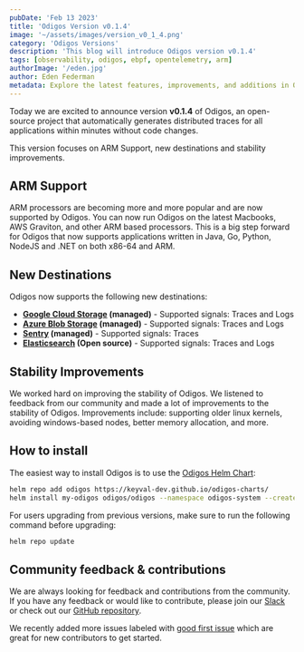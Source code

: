 ```yaml
---
pubDate: 'Feb 13 2023'
title: 'Odigos Version v0.1.4'
image: '~/assets/images/version_v0_1_4.png'
category: 'Odigos Versions'
description: 'This blog will introduce Odigos version v0.1.4'
tags: [observability, odigos, ebpf, opentelemetry, arm]
authorImage: '/eden.jpg'
author: Eden Federman
metadata: Explore the latest features, improvements, and additions in Odigos version v0.1.4, including ARM support and new destinations.
---
```


Today we are excited to announce version **v0.1.4** of Odigos, an open-source project that automatically generates distributed traces for all applications within minutes without code changes.

This version focuses on ARM Support, new destinations and stability improvements.

## ARM Support

ARM processors are becoming more and more popular and are now supported by Odigos. You can now run Odigos on the latest Macbooks, AWS Graviton, and other ARM based processors. This is a big step forward for Odigos that now supports applications written in Java, Go, Python, NodeJS and .NET on both x86-64 and ARM.

## New Destinations

Odigos now supports the following new destinations:

- **[Google Cloud Storage](https://docs.odigos.io/backends/gcs) (managed)** - Supported signals: Traces and Logs
- **[Azure Blob Storage](https://docs.odigos.io/backends/azureblob) (managed)** - Supported signals: Traces and Logs
- **[Sentry](https://docs.odigos.io/backends/sentry) (managed)** - Supported signals: Traces
- **[Elasticsearch](https://docs.odigos.io/backends/elasticsearch) (Open source)** - Supported signals: Traces and Logs

## Stability Improvements

We worked hard on improving the stability of Odigos. We listened to feedback from our community and made a lot of improvements to the stability of Odigos. Improvements include: supporting older linux kernels, avoiding windows-based nodes, better memory allocation, and more.

## How to install

The easiest way to install Odigos is to use the [Odigos Helm Chart](https://github.com/keyval-dev/odigos-charts):

```bash
helm repo add odigos https://keyval-dev.github.io/odigos-charts/
helm install my-odigos odigos/odigos --namespace odigos-system --create-namespace
```

For users upgrading from previous versions, make sure to run the following command before upgrading:

```bash
helm repo update
```

## Community feedback & contributions

We are always looking for feedback and contributions from the community. If you have any feedback or would like to contribute, please join our [Slack](https://join.slack.com/t/odigos/shared_invite/zt-1d7egaz29-Rwv2T8kyzc3mWP8qKobz~A) or check out our [GitHub repository](https://github.com/keyval-dev/odigos).

We recently added more issues labeled with [good first issue](https://github.com/keyval-dev/odigos/issues?q=is%3Aissue+is%3Aopen+label%3A%22good+first+issue%22) which are great for new contributors to get started.
